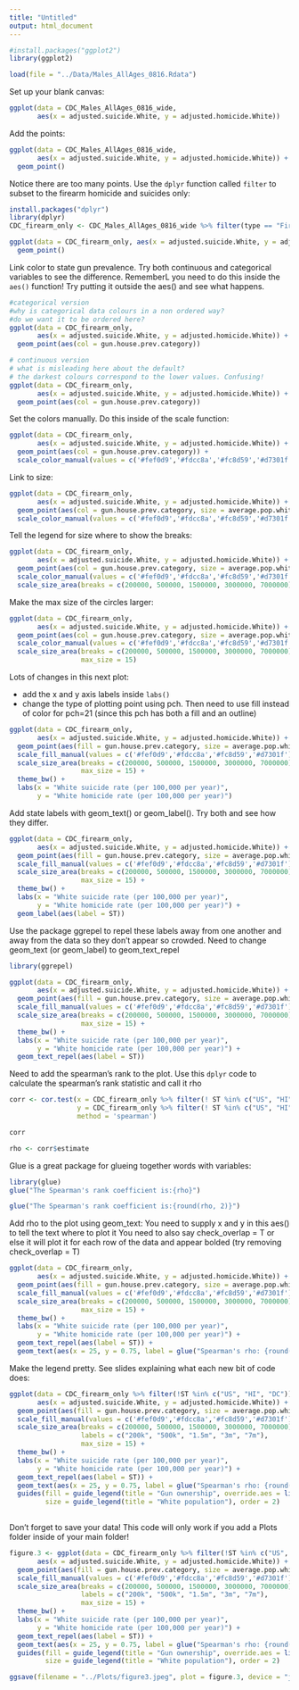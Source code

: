 ```yaml
---
title: "Untitled"
output: html_document
---
```


```r
#install.packages("ggplot2")
library(ggplot2)

load(file = "../Data/Males_AllAges_0816.Rdata")
```

Set up your blank canvas:

```r
ggplot(data = CDC_Males_AllAges_0816_wide, 
       aes(x = adjusted.suicide.White, y = adjusted.homicide.White))
```

Add the points:

```r
ggplot(data = CDC_Males_AllAges_0816_wide, 
       aes(x = adjusted.suicide.White, y = adjusted.homicide.White)) +
  geom_point()
```

Notice there are too many points. Use the `dplyr` function called `filter` to
subset to the firearm homicide and suicides only:

```r
install.packages("dplyr")
library(dplyr)
CDC_firearm_only <- CDC_Males_AllAges_0816_wide %>% filter(type == "Firearm") 

ggplot(data = CDC_firearm_only, aes(x = adjusted.suicide.White, y = adjusted.homicide.White)) +
  geom_point()
```

Link color to state gun prevalence. Try both continuous and categorical variables
to see the difference. RememberL you need to do this inside the `aes()` function!
Try putting it outside the aes() and see what happens. 

```r
#categorical version
#why is categorical data colours in a non ordered way?
#do we want it to be ordered here?
ggplot(data = CDC_firearm_only, 
       aes(x = adjusted.suicide.White, y = adjusted.homicide.White)) +
  geom_point(aes(col = gun.house.prev.category))

# continuous version
# what is misleading here about the default?
# the darkest colours correspond to the lower values. Confusing!
ggplot(data = CDC_firearm_only, 
       aes(x = adjusted.suicide.White, y = adjusted.homicide.White)) +
  geom_point(aes(col = gun.house.prev.category)) 
```

Set the colors manually. Do this inside of the scale function:

```r
ggplot(data = CDC_firearm_only, 
       aes(x = adjusted.suicide.White, y = adjusted.homicide.White)) +
  geom_point(aes(col = gun.house.prev.category)) +
  scale_color_manual(values = c('#fef0d9','#fdcc8a','#fc8d59','#d7301f'))
```

Link to size:

```r
ggplot(data = CDC_firearm_only, 
       aes(x = adjusted.suicide.White, y = adjusted.homicide.White)) +
  geom_point(aes(col = gun.house.prev.category, size = average.pop.white)) +
  scale_color_manual(values = c('#fef0d9','#fdcc8a','#fc8d59','#d7301f')) 
```

Tell the legend for size where to show the breaks:

```r
ggplot(data = CDC_firearm_only, 
       aes(x = adjusted.suicide.White, y = adjusted.homicide.White)) +
  geom_point(aes(col = gun.house.prev.category, size = average.pop.white)) +
  scale_color_manual(values = c('#fef0d9','#fdcc8a','#fc8d59','#d7301f')) +
  scale_size_area(breaks = c(200000, 500000, 1500000, 3000000, 7000000))
```

Make the max size of the circles larger:

```r
ggplot(data = CDC_firearm_only, 
       aes(x = adjusted.suicide.White, y = adjusted.homicide.White)) +
  geom_point(aes(col = gun.house.prev.category, size = average.pop.white)) +
  scale_color_manual(values = c('#fef0d9','#fdcc8a','#fc8d59','#d7301f')) +
  scale_size_area(breaks = c(200000, 500000, 1500000, 3000000, 7000000), 
                  max_size = 15)
```

Lots of changes in this next plot:

* add the x and y axis labels inside `labs()`
* change the type of plotting point using pch. Then need to use fill instead of color for pch=21 (since this pch has both a fill and an outline)

```r
ggplot(data = CDC_firearm_only, 
       aes(x = adjusted.suicide.White, y = adjusted.homicide.White)) +
  geom_point(aes(fill = gun.house.prev.category, size = average.pop.white), pch = 21) +
  scale_fill_manual(values = c('#fef0d9','#fdcc8a','#fc8d59','#d7301f')) +
  scale_size_area(breaks = c(200000, 500000, 1500000, 3000000, 7000000), 
                  max_size = 15) + 
  theme_bw() +
  labs(x = "White suicide rate (per 100,000 per year)", 
       y = "White homicide rate (per 100,000 per year)")
```

Add state labels with geom_text() or geom_label(). Try both and see how they differ.

```r
ggplot(data = CDC_firearm_only, 
       aes(x = adjusted.suicide.White, y = adjusted.homicide.White)) +
  geom_point(aes(fill = gun.house.prev.category, size = average.pop.white), pch = 21) +
  scale_fill_manual(values = c('#fef0d9','#fdcc8a','#fc8d59','#d7301f')) +
  scale_size_area(breaks = c(200000, 500000, 1500000, 3000000, 7000000), 
                  max_size = 15) + 
  theme_bw() +
  labs(x = "White suicide rate (per 100,000 per year)", 
       y = "White homicide rate (per 100,000 per year)") +
  geom_label(aes(label = ST))
```

Use the package ggrepel to repel these labels away from one another and away from
the data so they don't appear so crowded. Need to change geom_text (or geom_label)
to geom_text_repel

```r
library(ggrepel)

ggplot(data = CDC_firearm_only, 
       aes(x = adjusted.suicide.White, y = adjusted.homicide.White)) +
  geom_point(aes(fill = gun.house.prev.category, size = average.pop.white), pch = 21) +
  scale_fill_manual(values = c('#fef0d9','#fdcc8a','#fc8d59','#d7301f')) +
  scale_size_area(breaks = c(200000, 500000, 1500000, 3000000, 7000000), 
                  max_size = 15) + 
  theme_bw() +
  labs(x = "White suicide rate (per 100,000 per year)", 
       y = "White homicide rate (per 100,000 per year)") +
  geom_text_repel(aes(label = ST))
```

Need to add the spearman's rank to the plot. Use this `dplyr` code to calculate
the spearman's rank statistic and call it rho

```r
corr <- cor.test(x = CDC_firearm_only %>% filter(! ST %in% c("US", "HI", "DC")) %>% select(adjusted.homicide.White) %>% unlist(), 
                 y = CDC_firearm_only %>% filter(! ST %in% c("US", "HI", "DC")) %>% select(adjusted.suicide.White) %>% unlist(), 
                 method = 'spearman')

corr

rho <- corr$estimate
```

Glue is a great package for glueing together words with variables:

```r
library(glue)
glue("The Spearman's rank coefficient is:{rho}")

glue("The Spearman's rank coefficient is:{round(rho, 2)}")
```

Add rho to the plot using geom_text:
You need to supply x and y in this aes() to tell the text where to plot it
You need to also say check_overlap = T or else it will plot it for each row of the data and appear bolded (try removing check_overlap =  T)

```r
ggplot(data = CDC_firearm_only, 
       aes(x = adjusted.suicide.White, y = adjusted.homicide.White)) +
  geom_point(aes(fill = gun.house.prev.category, size = average.pop.white), pch = 21) +
  scale_fill_manual(values = c('#fef0d9','#fdcc8a','#fc8d59','#d7301f')) +
  scale_size_area(breaks = c(200000, 500000, 1500000, 3000000, 7000000), 
                  max_size = 15) + 
  theme_bw() +
  labs(x = "White suicide rate (per 100,000 per year)", 
       y = "White homicide rate (per 100,000 per year)") +
  geom_text_repel(aes(label = ST)) +
  geom_text(aes(x = 25, y = 0.75, label = glue("Spearman's rho: {round(rho, 2)}")), check_overlap = T)
```

Make the legend pretty. See slides explaining what each new bit of code does:

```r
ggplot(data = CDC_firearm_only %>% filter(!ST %in% c("US", "HI", "DC")), 
       aes(x = adjusted.suicide.White, y = adjusted.homicide.White)) +
  geom_point(aes(fill = gun.house.prev.category, size = average.pop.white), pch = 21) +
  scale_fill_manual(values = c('#fef0d9','#fdcc8a','#fc8d59','#d7301f')) +
  scale_size_area(breaks = c(200000, 500000, 1500000, 3000000, 7000000), 
                  labels = c("200k", "500k", "1.5m", "3m", "7m"),
                  max_size = 15) + 
  theme_bw() +
  labs(x = "White suicide rate (per 100,000 per year)", 
       y = "White homicide rate (per 100,000 per year)") +
  geom_text_repel(aes(label = ST)) +
  geom_text(aes(x = 25, y = 0.75, label = glue("Spearman's rho: {round(rho, 2)}")), check_overlap = T) +
  guides(fill = guide_legend(title = "Gun ownership", override.aes = list(size = 5), order = 1),
         size = guide_legend(title = "White population"), order = 2)
  

```

Don't forget to save your data! This code will only work if you add a Plots folder 
inside of your main folder!

```r
figure.3 <- ggplot(data = CDC_firearm_only %>% filter(!ST %in% c("US", "HI", "DC")), 
       aes(x = adjusted.suicide.White, y = adjusted.homicide.White)) +
  geom_point(aes(fill = gun.house.prev.category, size = average.pop.white), pch = 21) +
  scale_fill_manual(values = c('#fef0d9','#fdcc8a','#fc8d59','#d7301f')) +
  scale_size_area(breaks = c(200000, 500000, 1500000, 3000000, 7000000), 
                  labels = c("200k", "500k", "1.5m", "3m", "7m"),
                  max_size = 15) + 
  theme_bw() +
  labs(x = "White suicide rate (per 100,000 per year)", 
       y = "White homicide rate (per 100,000 per year)") +
  geom_text_repel(aes(label = ST)) +
  geom_text(aes(x = 25, y = 0.75, label = glue("Spearman's rho: {round(rho, 2)}")), check_overlap = T) +
  guides(fill = guide_legend(title = "Gun ownership", override.aes = list(size = 5), order = 1),
         size = guide_legend(title = "White population"), order = 2)

ggsave(filename = "../Plots/figure3.jpeg", plot = figure.3, device = "jpeg", width = 8, height = 6, units = "in")
```